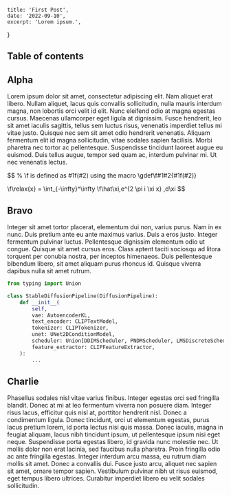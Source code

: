     title: 'First Post',
    date: '2022-09-10',
    excerpt: 'Lorem ipsum.',
}

## Table of contents

## Alpha

Lorem ipsum dolor sit amet, consectetur adipiscing elit. Nam aliquet erat libero. Nullam aliquet, lacus quis convallis sollicitudin, nulla mauris interdum magna, non lobortis orci velit id elit. Nunc eleifend odio at magna egestas cursus. Maecenas ullamcorper eget ligula at dignissim. Fusce hendrerit, leo sit amet iaculis sagittis, tellus sem luctus risus, venenatis imperdiet tellus mi vitae justo. Quisque nec sem sit amet odio hendrerit venenatis. Aliquam fermentum elit id magna sollicitudin, vitae sodales sapien facilisis. Morbi pharetra nec tortor ac pellentesque. Suspendisse tincidunt laoreet augue eu euismod. Duis tellus augue, tempor sed quam ac, interdum pulvinar mi. Ut nec venenatis lectus.

$$
% \f is defined as #1f(#2) using the macro
\gdef\f#1#2{#1f(#2)}

\f\relax{x} = \int_{-\infty}^\infty
    \f\hat\xi\,e^{2 \pi i \xi x}
    \,d\xi
$$


## Bravo

Integer sit amet tortor placerat, elementum dui non, varius purus. Nam in ex nunc. Duis pretium ante eu ante maximus varius. Duis a eros justo. Integer fermentum pulvinar luctus. Pellentesque dignissim elementum odio ut congue. Quisque sit amet cursus eros. Class aptent taciti sociosqu ad litora torquent per conubia nostra, per inceptos himenaeos. Duis pellentesque bibendum libero, sit amet aliquam purus rhoncus id. Quisque viverra dapibus nulla sit amet rutrum.

```python
from typing import Union

class StableDiffusionPipeline(DiffusionPipeline):
    def __init__(
        self,
        vae: AutoencoderKL,
        text_encoder: CLIPTextModel,
        tokenizer: CLIPTokenizer,
        unet: UNet2DConditionModel,
        scheduler: Union[DDIMScheduler, PNDMScheduler, LMSDiscreteScheduler],
        feature_extractor: CLIPFeatureExtractor,
    ):
        ...
```

## Charlie

Phasellus sodales nisl vitae varius finibus. Integer egestas orci sed fringilla blandit. Donec at mi at leo fermentum viverra non posuere diam. Integer risus lacus, efficitur quis nisl at, porttitor hendrerit nisl. Donec a condimentum ligula. Donec tincidunt, orci ut elementum egestas, purus lacus pretium lorem, id porta lectus nisi quis massa. Donec iaculis, magna in feugiat aliquam, lacus nibh tincidunt ipsum, ut pellentesque ipsum nisi eget neque. Suspendisse porta egestas libero, id gravida nunc molestie nec. Ut mollis dolor non erat lacinia, sed faucibus nulla pharetra. Proin fringilla odio ac ante fringilla egestas. Integer interdum arcu massa, eu rutrum diam mollis sit amet. Donec a convallis dui. Fusce justo arcu, aliquet nec sapien sit amet, ornare tempor sapien. Vestibulum pulvinar nibh ut risus euismod, eget tempus libero ultrices. Curabitur imperdiet libero eu velit sodales sollicitudin.


